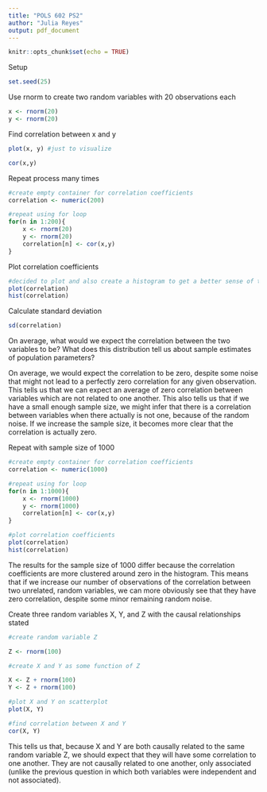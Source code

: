 ```yaml
---
title: "POLS 602 PS2"
author: "Julia Reyes"
output: pdf_document
---
```


```r
knitr::opts_chunk$set(echo = TRUE)
```

Setup

```r
set.seed(25)
```

Use rnorm to create two random variables with 20 observations each

```r
x <- rnorm(20)
y <- rnorm(20)
```

Find correlation between x and y

```r
plot(x, y) #just to visualize

cor(x,y) 
```

Repeat process many times

```r
#create empty container for correlation coefficients
correlation <- numeric(200)

#repeat using for loop
for(n in 1:200){
    x <- rnorm(20)
    y <- rnorm(20)
    correlation[n] <- cor(x,y)
}

```

Plot correlation coefficients

```r
#decided to plot and also create a histogram to get a better sense of the spread
plot(correlation)
hist(correlation)

```

Calculate standard deviation

```r
sd(correlation)
```

On average, what would we expect the correlation between the two variables to be? What does this distribution tell us about sample estimates of population parameters?

On average, we would expect the correlation to be zero, despite some noise that might not lead to a perfectly zero correlation for any given observation. This tells us that we can expect an average of zero correlation between variables which are not related to one another. This also tells us that if we have a small enough sample size, we might infer that there is a correlation between variables when there actually is not one, because of the random noise. If we increase the sample size, it becomes more clear that the correlation is actually zero.


Repeat with sample size of 1000

```r
#create empty container for correlation coefficients
correlation <- numeric(1000)

#repeat using for loop
for(n in 1:1000){
    x <- rnorm(1000)
    y <- rnorm(1000)
    correlation[n] <- cor(x,y)
}

#plot correlation coefficients
plot(correlation)
hist(correlation)

```
The results for the sample size of 1000 differ because the correlation coefficients are more clustered around zero in the histogram. This means that if we increase our number of observations of the correlation between two unrelated, random variables, we can more obviously see that they have zero correlation, despite some minor remaining random noise.


Create three random variables X, Y, and Z with the causal relationships stated

```r
#create random variable Z

Z <- rnorm(100)

#create X and Y as some function of Z

X <- Z + rnorm(100)
Y <- Z + rnorm(100)

#plot X and Y on scatterplot
plot(X, Y)

#find correlation between X and Y
cor(X, Y)

```

This tells us that, because X and Y are both causally related to the same random variable Z, we should expect that they will have some correlation to one another. They are not causally related to one another, only associated (unlike the previous question in which both variables were independent and not associated).
